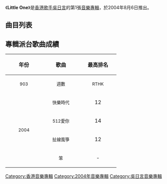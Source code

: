 {{Album infobox | <!-- See Wikipedia:WikiProject_Albums -->
| Name = Little One
| Type = EP
| Artist = [[吳日言|吳日言]]
| Cover = 
| Released = 2004年8月6日
| Recorded = 2004年
| Genre = 粵語
| Length = 
| Label = [[Silly_Thing|Silly Thing]]
| Last album = 
| This album = '''Little One'''<br>（2004年）
| Next album = [[Two_Little|Two Little]]<br>（2004年）
}}

《'''Little One'''》是[[香港|香港]][[歌手|歌手]][[吳日言|吳日言]]的第1張[[音樂專輯|音樂專輯]]，於2004年8月6日推出。

== 曲目列表 ==
{{tracklist
| headline = Visual
| font_size = 90%
| total_length = 

| title1 = Computer Data, Not Playable
| length1 = 

| title2 = 快樂時代
| note2 = MV
| length2 = 

| title3 = 扯線風箏
| note3 = MV
| length3 = 
}}

{{tracklist
| headline = Audio
| font_size = 90%
| total_length =

| title4 = 快樂時代
| music4 = [[古馳_(歌手)|古馳]]
| lyrics4 = [[蕭潤邦|奧斯卡]]
| arranger4 = [[Bliss_(組合)|Bliss]]
| producer4 = Bliss
| longnote4 = 
| length4 = 

| title5 = 扯線風箏
| music5 = 古馳
| lyrics5 = [[周海渝|周海渝]]
| arranger5 = 古馳
| producer5 = Bliss
| longnote5 = 
| length5 = 

| title6 = 笨
| music6 = 古馳
| lyrics6 = 奧斯卡
| arranger6 = 古馳
| producer6 = Bliss
| longnote6 = 
| length6 = 

| title7 = 512愛你
| music7 = [[Jerald|Jerald]]
| lyrics7 = [[麥浚龍|麥浚龍]]
| arranger7 = Jerald
| producer7 = Jerald
| longnote7 = 
| length7 = 

| title8 = 為你失眠
| music8 = [[符元偉|Ronald Fu]]
| lyrics8 = [[李峻一|李峻一]]
| arranger8 = Ronald Fu
| producer8 = [[杜自持|杜自持]]
| longnote8 = 
| length8 = 

| title9 = 512愛你
| music9 = Jerald
| lyrics9 = 麥浚龍
| arranger9 = Jerald
| producer9 = Jerald
| note9 = Not A Remix Remix
| longnote9 = 
| length9 = 
}}

== 專輯派台歌曲成績 ==
{| class="wikitable"
!align="center" rowspan="2" | 年份
!align="center" rowspan="2" | 歌曲
!align="center" colspan="8" | 最高排名
|-
!width="100"|<small>903</small> !! width="100"|<small>週數</small> !! width="100"|<small>RTHK</small> !! width="100"|<small>週數</small> !! width="100"|<small>997</small> !! width="100"|<small>週數</small> !! width="100"|<small>TVB</small> !! width="100"|<small>週數</small>
|-
|align="center" rowspan="4"| <small>2004</small> ||align="center"| <small>快樂時代</small> ||align="center"| 12 ||align="center"| - ||align="center"| 4 ||align="center"| - ||align="center"| 7 ||align="center"| - ||align="center"| 10 ||align="center"| -
|-
|align="center"| <small>512愛你</small> ||align="center"| 14 ||align="center"| - ||align="center"| 9 ||align="center"| - ||align="center"| 10 ||align="center"| - ||align="center"| 10 ||align="center"| -
|-
|align="center"| <small>扯線風箏</small> ||align="center"| 12 ||align="center"| - ||align="center"| 3 ||align="center"| - ||align="center"| 2 ||align="center"| - ||align="center"| - ||align="center"| -
|-
|align="center"| <small>笨</small> ||align="center"| - ||align="center"| - ||align="center"| - ||align="center"| 7 ||align="center"| - ||align="center"| - ||align="center"| -
|}

[[Category:香港音樂專輯|Category:香港音樂專輯]]
[[Category:2004年音樂專輯|Category:2004年音樂專輯]]
[[Category:吳日言音樂專輯|Category:吳日言音樂專輯]]